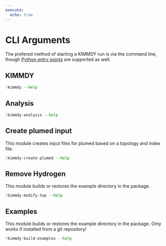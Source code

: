 ```yaml
---
execute:
  echo: true
---
```


# CLI Arguments

The prefered method of starting a KIMMDY run is via the command line, though [Python entry points](../../_reference/cmd.qmd) are supported as well.

## KIMMDY

```python
!kimmdy --help
```

## Analysis

```python
!kimmdy-analysis --help
```

## Create plumed input

This module creates input files for plumed based on a topology and index file.

```python
!kimmdy-create-plumed --help
```

## Remove Hydrogen

This module builds or restores the example directory in the package.

```python
!kimmdy-modify-top --help
```

## Examples

This module builds or restores the example directory in the package. Only works if installed from a git repository!


```python
!kimmdy-build-examples --help
```


